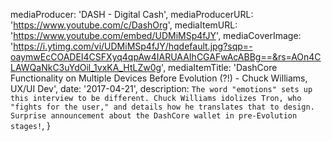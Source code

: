 
  mediaProducer: 'DASH - Digital Cash',
  mediaProducerURL: 'https://www.youtube.com/c/DashOrg',
  mediaItemURL: 'https://www.youtube.com/embed/UDMiMSp4fJY',
  mediaCoverImage:
    'https://i.ytimg.com/vi/UDMiMSp4fJY/hqdefault.jpg?sqp=-oaymwEcCOADEI4CSFXyq4qpAw4IARUAAIhCGAFwAcABBg==&rs=AOn4CLAWQaNkC3uYdOil_1vxKA_HtLZw0g',
  mediaItemTitle:
    'DashCore Functionality on Multiple Devices Before Evolution (?!) - Chuck Williams, UX/UI Dev',
  date: '2017-04-21',
  description: `The word "emotions" sets up this interview to be different. Chuck Williams idolizes Tron, who "fights for the user," and details how he translates that to design. Surprise announcement about the DashCore wallet in pre-Evolution stages!`,
}

